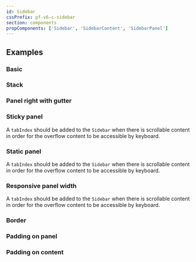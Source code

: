 ```yaml
---
id: Sidebar
cssPrefix: pf-v6-c-sidebar
section: components
propComponents: ['Sidebar', 'SidebarContent', 'SidebarPanel']
---
```


## Examples
### Basic


<LiveExample src={SidebarBasic} />

### Stack


<LiveExample src={SidebarStack} />

### Panel right with gutter


<LiveExample src={SidebarPanelRightGutter} />

### Sticky panel
A `tabIndex` should be added to the `Sidebar` when there is scrollable content in order for the  overflow content to be accessible by keyboard.


<LiveExample src={SidebarStickyPanel} />

### Static panel
A `tabIndex` should be added to the `Sidebar` when there is scrollable content in order for the  overflow content to be accessible by keyboard.


<LiveExample src={SidebarStaticPanel} />

### Responsive panel width
A `tabIndex` should be added to the `Sidebar` when there is scrollable content in order for the  overflow content to be accessible by keyboard.


<LiveExample src={SidebarResponsivePanel} />

### Border


<LiveExample src={SidebarBorder} />

### Padding on panel


<LiveExample src={SidebarPaddingPanel} />

### Padding on content


<LiveExample src={SidebarPaddingContent} />

